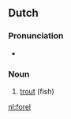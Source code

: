 ==Dutch==
{{wikipedia|lang=nl}}

===Pronunciation===
* {{audio|nl-forel.ogg|forel}}

===Noun===
{{infl|nl|noun|g=m}}

# [[trout]] (fish)

{{tbot entry|Dutch|trout|2008|January|nl}}

[[nl:forel]]